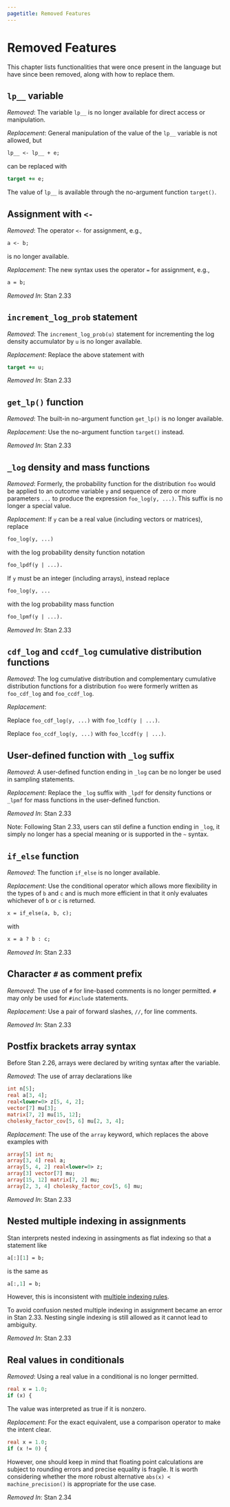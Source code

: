 ```yaml
---
pagetitle: Removed Features
---
```


# Removed Features {#removed-features}

This chapter lists functionalities that were once present in the language
but have since been removed, along with how to replace them.


## `lp__` variable

*Removed*: The variable `lp__` is no longer available for direct access or
manipulation.

*Replacement*: General manipulation of the value of the `lp__` variable is not
allowed, but

```stan
lp__ <- lp__ + e;
```

can be replaced with

```stan
target += e;
```

The value of `lp__` is available through the no-argument function
`target()`.


## Assignment with `<-`

*Removed*: The operator `<-` for assignment, e.g.,

```stan
a <- b;
```

is no longer available.

*Replacement*: The new syntax uses the operator `=` for assignment,
  e.g.,

```stan
a = b;
```

*Removed In*: Stan 2.33

## `increment_log_prob` statement


*Removed*: The `increment_log_prob(u)` statement for incrementing the log
density accumulator by `u` is no longer available.

*Replacement*: Replace the above statement with

```stan
target += u;
```

*Removed In*: Stan 2.33

## `get_lp()` function


*Removed*: The built-in no-argument function `get_lp()` is no longer available.

*Replacement*: Use the no-argument function `target()` instead.


*Removed In*: Stan 2.33

## `_log` density and mass functions


*Removed*: Formerly, the probability function for the distribution `foo` would
be applied to an outcome variable `y` and sequence of zero or more parameters
`...` to produce the expression `foo_log(y, ...)`. This suffix is no longer a
special value.

*Replacement*: If `y` can be a real value (including vectors
or matrices), replace

```stan
foo_log(y, ...)
```

with the log probability density function notation

```stan
foo_lpdf(y | ...).
```

If `y` must be an integer (including arrays), instead replace

```stan
foo_log(y, ...
```

with the log probability mass function

```stan
foo_lpmf(y | ...).
```

*Removed In*: Stan 2.33

## `cdf_log` and `ccdf_log` cumulative distribution functions

*Removed*: The log cumulative distribution and complementary
cumulative distribution functions for a distribution `foo` were formerly written
as `foo_cdf_log` and `foo_ccdf_log`.

*Replacement*:

Replace `foo_cdf_log(y, ...)` with `foo_lcdf(y | ...)`.

Replace `foo_ccdf_log(y, ...)` with `foo_lccdf(y | ...)`.


## User-defined function with `_log` suffix

*Removed*: A user-defined function ending in `_log` can be no longer be used in
sampling statements.

*Replacement*: Replace the `_log` suffix with `_lpdf` for density
functions or `_lpmf` for mass functions in the user-defined function.


*Removed In*: Stan 2.33

Note: Following Stan 2.33, users can stil define a function ending in `_log`,
it simply no longer has a special meaning or is supported in the `~` syntax.


## `if_else` function

*Removed*: The function `if_else` is no longer available.

*Replacement*: Use the conditional operator which allows more
flexibility in the types of `b` and `c` and is much more efficient in
that it only evaluates whichever of `b` or `c` is returned.

```stan
x = if_else(a, b, c);
```

with

```stan
x = a ? b : c;
```

*Removed In*: Stan 2.33

##  Character `#` as comment prefix

*Removed*: The use of `#` for line-based comments is no longer permitted. `#`
may only be used for `#include` statements.

*Replacement*: Use a pair of forward slashes, `//`, for line comments.

*Removed In*: Stan 2.33

## Postfix brackets array syntax

Before Stan 2.26, arrays were declared by writing syntax after the
variable.

*Removed*: The use of array declarations like
```stan
int n[5];
real a[3, 4];
real<lower=0> z[5, 4, 2];
vector[7] mu[3];
matrix[7, 2] mu[15, 12];
cholesky_factor_cov[5, 6] mu[2, 3, 4];
```

*Replacement*: The use of the `array` keyword, which replaces the
 above examples with
```stan
array[5] int n;
array[3, 4] real a;
array[5, 4, 2] real<lower=0> z;
array[3] vector[7] mu;
array[15, 12] matrix[7, 2] mu;
array[2, 3, 4] cholesky_factor_cov[5, 6] mu;
```

*Removed In*: Stan 2.33

## Nested multiple indexing in assignments

Stan interprets nested indexing in assingments as flat indexing so that a statement like
```stan
a[:][1] = b;
```
is the same as
```stan
a[:,1] = b;
```
However, this is inconsistent with
[multiple indexing
rules](https://mc-stan.org/docs/reference-manual/expressions.html#language-multi-indexing.section).

To avoid confusion nested multiple indexing in assignment became an error in Stan 2.33.
Nesting single indexing is still allowed as it cannot lead to ambiguity.

*Removed In*: Stan 2.33


## Real values in conditionals

*Removed*: Using a real value in a conditional is no longer permitted.
```stan
real x = 1.0;
if (x) {
```
The value was interpreted as true if it is nonzero.

*Replacement*: For the exact equivalent, use a comparison operator to make the intent clear.
```stan
real x = 1.0;
if (x != 0) {
```
However, one should keep in mind that floating point calculations are subject to rounding errors
and precise equality is fragile. It is worth considering whether the more robust alternative
`abs(x) < machine_precision()` is appropriate for the use case.

*Removed In*: Stan 2.34
